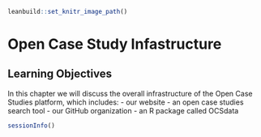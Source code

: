 
```r
leanbuild::set_knitr_image_path()
```

# Open Case Study Infastructure

## Learning Objectives

In this chapter we will discuss the overall infrastructure of the Open Case Studies platform, which includes:
- our website
- an open case studies search tool
- our GitHub organization
- an R package called OCSdata



```r
sessionInfo()
```
